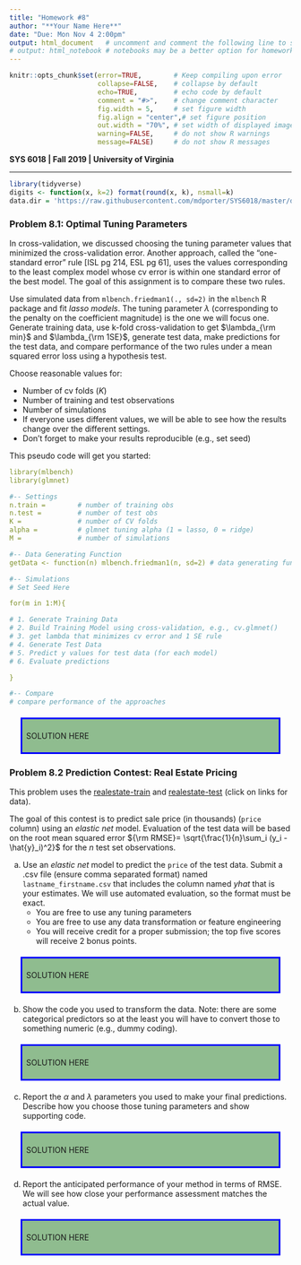 ```yaml
---
title: "Homework #8"
author: "**Your Name Here**"
date: "Due: Mon Nov 4 2:00pm"
output: html_document   # uncomment and comment the following line to switch
# output: html_notebook # notebooks may be a better option for homework
---
```


<!--- Below are global settings for knitr. You can override any of them by adding the changes to individual chunks --->

```r
knitr::opts_chunk$set(error=TRUE,        # Keep compiling upon error
                      collapse=FALSE,    # collapse by default
                      echo=TRUE,         # echo code by default
                      comment = "#>",    # change comment character
                      fig.width = 5,     # set figure width
                      fig.align = "center",# set figure position
                      out.width = "70%", # set width of displayed images
                      warning=FALSE,     # do not show R warnings
                      message=FALSE)     # do not show R messages
```

<!--- Solution Region --->
<style>
#solution {
  background-color: #8FBC8F;
  border-style: solid;
  border-color: blue;
  padding: .5em;
  margin: 20px
}
</style>



**SYS 6018 | Fall 2019 | University of Virginia **

*******************************************

<!--- Load Required R packages here --->
```r
library(tidyverse)
digits <- function(x, k=2) format(round(x, k), nsmall=k)
data.dir = 'https://raw.githubusercontent.com/mdporter/SYS6018/master/data'
```



### Problem 8.1: Optimal Tuning Parameters

In cross-validation, we discussed choosing the tuning parameter values that minimized the cross-validation error. Another approach, called the "one-standard error" rule [ISL pg 214, ESL pg 61], uses the values corresponding to the least complex model whose cv error is within one standard error of the best model. The goal of this assignment is to compare these two rules.

Use simulated data from `mlbench.friedman1(., sd=2)` in the `mlbench` R package and fit *lasso models*. The tuning parameter $\lambda$ (corresponding to the penalty on the coefficient magnitude) is the one we will focus one. Generate training data, use k-fold cross-validation to get $\lambda_{\rm min}$ and $\lambda_{\rm 1SE}$, generate test data, make predictions for the test data, and compare performance of the two rules under a mean squared error loss using a hypothesis test.   

Choose reasonable values for:

- Number of cv folds ($K$)
- Number of training and test observations
- Number of simulations
- If everyone uses different values, we will be able to see how the results change over the different settings.
- Don't forget to make your results reproducible (e.g., set seed)

This pseudo code will get you started:
```yaml
library(mlbench)
library(glmnet)

#-- Settings
n.train =        # number of training obs
n.test =         # number of test obs
K =              # number of CV folds
alpha =          # glmnet tuning alpha (1 = lasso, 0 = ridge)
M =              # number of simulations

#-- Data Generating Function
getData <- function(n) mlbench.friedman1(n, sd=2) # data generating function

#-- Simulations
# Set Seed Here

for(m in 1:M){

# 1. Generate Training Data
# 2. Build Training Model using cross-validation, e.g., cv.glmnet()
# 3. get lambda that minimizes cv error and 1 SE rule
# 4. Generate Test Data
# 5. Predict y values for test data (for each model)
# 6. Evaluate predictions

}

#-- Compare
# compare performance of the approaches
```


<div id="solution">
SOLUTION HERE
</div>





### Problem 8.2 Prediction Contest: Real Estate Pricing


This problem uses the [realestate-train](https://mdporter.github.io/SYS6018/data/realestate-train.csv) and [realestate-test](https://mdporter.github.io/SYS6018/data/realestate-test.csv) (click on links for data). 

The goal of this contest is to predict sale price (in thousands) (`price` column) using an *elastic net* model. Evaluation of the test data will be based on the root mean squared error ${\rm RMSE}= \sqrt{\frac{1}{n}\sum_i (y_i - \hat{y}_i)^2}$ for the $n$ test set observations. 


a. Use an *elastic net* model to predict the `price` of the test data. Submit a .csv file (ensure comma separated format) named `lastname_firstname.csv` that includes the column named *yhat* that is your estimates. We will use automated evaluation, so the format must be exact. 
    - You are free to use any tuning parameters
    - You are free to use any data transformation or feature engineering
    - You will receive credit for a proper submission; the top five scores will receive 2 bonus points. 
    
<div id="solution">
SOLUTION HERE
</div>
    
    
b. Show the code you used to transform the data. Note: there are some categorical predictors so at the least you will have to convert those to something numeric (e.g., dummy coding). 

<div id="solution">
SOLUTION HERE
</div>



c. Report the $\alpha$ and $\lambda$ parameters you used to make your final predictions. Describe how you choose those tuning parameters and show supporting code. 

<div id="solution">
SOLUTION HERE
</div>



d. Report the anticipated performance of your method in terms of RMSE. We will see how close your performance assessment matches the actual value. 

<div id="solution">
SOLUTION HERE
</div>









